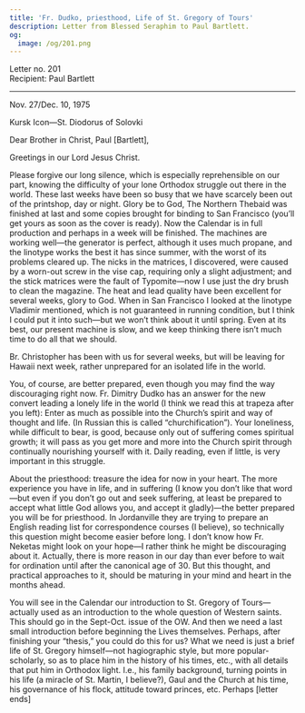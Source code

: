 ```yaml
---
title: 'Fr. Dudko, priesthood, Life of St. Gregory of Tours'
description: Letter from Blessed Seraphim to Paul Bartlett.
og:
  image: /og/201.png
---
```


<div style={{textAlign:'right', fontFamily:'monospace'}}>Letter no. 201</div>
<div style={{textAlign:'left', fontFamily:'monospace'}}>Recipient: Paul Bartlett</div>

---

Nov. 27/Dec. 10, 1975

Kursk Icon—St. Diodorus of Solovki

Dear Brother in Christ, Paul [Bartlett],

Greetings in our Lord Jesus Christ.

Please forgive our long silence, which is especially reprehensible on our part, knowing the difficulty of your lone Orthodox struggle out there in the world. These last weeks have been so busy that we have scarcely been out of the printshop, day or night. Glory be to God, The Northern Thebaid was finished at last and some copies brought for binding to San Francisco (you’ll get yours as soon as the cover is ready). Now the Calendar is in full production and perhaps in a week will be finished. The machines are working well—the generator is perfect, although it uses much propane, and the linotype works the best it has since summer, with the worst of its problems cleared up. The nicks in the matrices, I discovered, were caused by a worn-out screw in the vise cap, requiring only a slight adjustment; and the stick matrices were the fault of Typomite—now I use just the dry brush to clean the magazine. The heat and lead quality have been excellent for several weeks, glory to God. When in San Francisco I looked at the linotype Vladimir mentioned, which is not guaranteed in running condition, but I think I could put it into such—but we won’t think about it until spring. Even at its best, our present machine is slow, and we keep thinking there isn’t much time to do all that we should.

Br. Christopher has been with us for several weeks, but will be leaving for Hawaii next week, rather unprepared for an isolated life in the world.

You, of course, are better prepared, even though you may find the way discouraging right now. Fr. Dimitry Dudko has an answer for the new convert leading a lonely life in the world (I think we read this at trapeza after you left): Enter as much as possible into the Church’s spirit and way of thought and life. (In Russian this is called “churchification”). Your loneliness, while difficult to bear, is good, because only out of suffering comes spiritual growth; it will pass as you get more and more into the Church spirit through continually nourishing yourself with it. Daily reading, even if little, is very important in this struggle.

About the priesthood: treasure the idea for now in your heart. The more experience you have in life, and in suffering (I know you don’t like that word—but even if you don’t go out and seek suffering, at least be prepared to accept what little God allows you, and accept it gladly)—the better prepared you will be for priesthood. In Jordanville they are trying to prepare an English reading list for correspondence courses (I believe), so technically this question might become easier before long. I don’t know how Fr. Neketas might look on your hope—I rather think he might be discouraging about it. Actually, there is more reason in our day than ever before to wait for ordination until after the canonical age of 30. But this thought, and practical approaches to it, should be maturing in your mind and heart in the months ahead.

You will see in the Calendar our introduction to St. Gregory of Tours—actually used as an introduction to the whole question of Western saints. This should go in the Sept-Oct. issue of the OW. And then we need a last small introduction before beginning the Lives themselves. Perhaps, after finishing your “thesis,” you could do this for us? What we need is just a brief life of St. Gregory himself—not hagiographic style, but more popular-scholarly, so as to place him in the history of his times, etc., with all details that put him in Orthodox light. I.e., his family background, turning points in his life (a miracle of St. Martin, I believe?), Gaul and the Church at his time, his governance of his flock, attitude toward princes, etc. Perhaps [letter ends]
